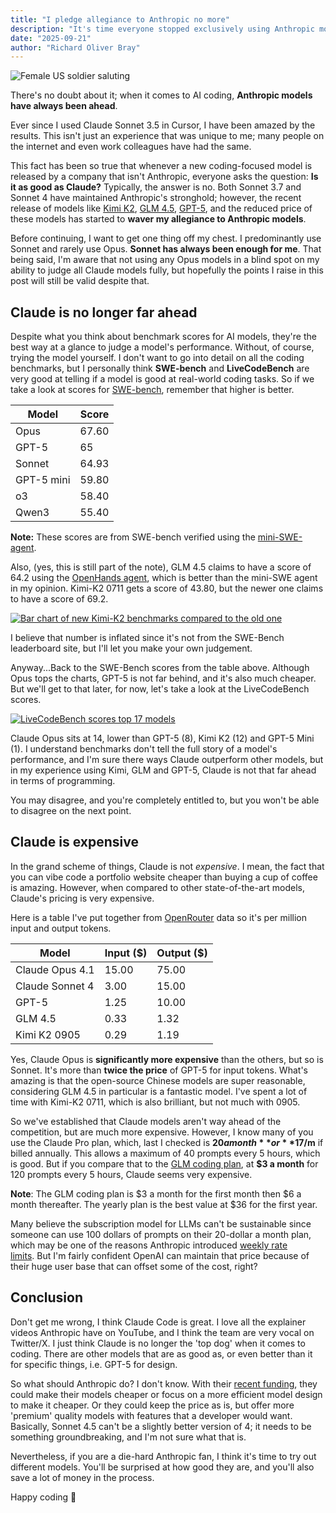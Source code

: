 ```yaml
---
title: "I pledge allegiance to Anthropic no more"
description: "It's time everyone stopped exclusively using Anthropic models"
date: "2025-09-21"
author: "Richard Oliver Bray"
---
```


![Female US soldier saluting](/images/blog/allegance.png)

There's no doubt about it; when it comes to AI coding, **Anthropic models have always been ahead**. 

Ever since I used Claude Sonnet 3.5 in Cursor, I have been amazed by the results. This isn't just an experience that was unique to me; many people on the internet and even work colleagues have had the same. 

This fact has been so true that whenever a new coding-focused model is released by a company that isn't Anthropic, everyone asks the question: **Is it as good as Claude?** Typically, the answer is no. Both Sonnet 3.7 and Sonnet 4 have maintained Anthropic's stronghold; however, the recent release of models like [Kimi K2](https://moonshotai.github.io/Kimi-K2/), [GLM 4.5](https://z.ai/blog/glm-4.5), [GPT-5](https://openai.com/index/introducing-gpt-5/), and the reduced price of these models has started to **waver my allegiance to Anthropic models**.

Before continuing, I want to get one thing off my chest. I predominantly use Sonnet and rarely use Opus. **Sonnet has always been enough for me**. That being said, I'm aware that not using any Opus models in a blind spot on my ability to judge all Claude models fully, but hopefully the points I raise in this post will still be valid despite that.

## Claude is no longer far ahead

Despite what you think about benchmark scores for AI models, they're the best way at a glance to judge a model's performance. Without, of course, trying the model yourself. I don't want to go into detail on all the coding benchmarks, but I personally think **SWE-bench** and **LiveCodeBench** are very good at telling if a model is good at real-world coding tasks. So if we take a look at scores for [SWE-bench](https://www.swebench.com/), remember that higher is better.

| Model     | Score  |
|-----------|--------|
| Opus      | 67.60  |
| GPT-5     | 65     |
| Sonnet    | 64.93  |
| GPT-5 mini| 59.80  |
| o3        | 58.40  |
| Qwen3     | 55.40  |

**Note:** These scores are from SWE-bench verified using the [mini-SWE-agent](https://github.com/SWE-agent/mini-swe-agent).

Also, (yes, this is still part of the note), GLM 4.5 claims to have a score of 64.2 using the [OpenHands agent](https://github.com/All-Hands-AI/OpenHands), which is better than the mini-SWE agent in my opinion. Kimi-K2 0711 gets a score of 43.80, but the newer one claims to have a score of 69.2. 

[![Bar chart of new Kimi-K2 benchmarks compared to the old one](https://preview.redd.it/kimi-k2-instruct-0905-released-v0-u97uhts0q9nf1.png?width=1200&auto=webp&s=72e0991ca8dcff3360c293d933755bf72d14e762)](https://www.reddit.com/media?url=https://preview.redd.it/kimi-k2-instruct-0905-released-v0-u97uhts0q9nf1.png?width%3D1200%26auto%3Dwebp%26s%3D72e0991ca8dcff3360c293d933755bf72d14e762)

I believe that number is inflated since it's not from the SWE-Bench leaderboard site, but I'll let you make your own judgement.

Anyway...Back to the SWE-Bench scores from the table above. Although Opus tops the charts, GPT-5 is not far behind, and it's also much cheaper. But we'll get to that later, for now, let's take a look at the LiveCodeBench scores.

[![LiveCodeBench scores top 17 models](/images/blog/live_code_bench.png)](https://www.vals.ai/benchmarks/lcb-08-27-2025)

Claude Opus sits at 14, lower than GPT-5 (8), Kimi K2 (12) and GPT-5 Mini (1). I understand benchmarks don't tell the full story of a model's performance, and I'm sure there ways Claude outperform other models, but in my experience using Kimi, GLM and GPT-5, Claude is not that far ahead in terms of programming.

You may disagree, and you're completely entitled to, but you won't be able to disagree on the next point.

## Claude is expensive 

In the grand scheme of things, Claude is not _expensive_. I mean, the fact that you can vibe code a portfolio website cheaper than buying a cup of coffee is amazing. However, when compared to other state-of-the-art models, Claude's pricing is very expensive.

Here is a table I've put together from [OpenRouter](https://openrouter.ai/) data so it's per million input and output tokens.


| Model              | Input ($) | Output ($) |
|--------------------|-----------|------------|
| Claude Opus 4.1    | 15.00     | 75.00      |
| Claude Sonnet 4    | 3.00      | 15.00      |
| GPT-5              | 1.25      | 10.00      |
| GLM 4.5            | 0.33      | 1.32       |
| Kimi K2 0905       | 0.29      | 1.19       |

Yes, Claude Opus is **significantly more expensive** than the others, but so is Sonnet. It's more than **twice the price** of GPT-5 for input tokens. What's amazing is that the open-source Chinese models are super reasonable, considering GLM 4.5 in particular is a fantastic model. I've spent a lot of time with Kimi-K2 0711, which is also brilliant, but not much with 0905. 

So we've established that Claude models aren't way ahead of the competition, but are much more expensive. However, I know many of you use the Claude Pro plan, which, last I checked is **$20 a month** or **$17/m** if billed annually. This allows a maximum of 40 prompts every 5 hours, which is good. But if you compare that to the [GLM coding plan](https://z.ai/subscribe), at **$3 a month** for 120 prompts every 5 hours, Claude seems very expensive. 

**Note**: The GLM coding plan is $3 a month for the first month then $6 a month thereafter. The yearly plan is the best value at $36 for the first year.

Many believe the subscription model for LLMs can't be sustainable since someone can use 100 dollars of prompts on their 20-dollar a month plan, which may be one of the reasons Anthropic introduced [weekly rate limits](https://techcrunch.com/2025/07/28/anthropic-unveils-new-rate-limits-to-curb-claude-code-power-users/). But I'm fairly confident OpenAI can maintain that price because of their huge user base that can offset some of the cost, right?

## Conclusion

Don't get me wrong, I think Claude Code is great. I love all the explainer videos Anthropic have on YouTube, and I think the team are very vocal on Twitter/X. I just think Claude is no longer the 'top dog' when it comes to coding. There are other models that are as good as, or even better than it for specific things, i.e. GPT-5 for design.

So what should Anthropic do? I don't know. With their [recent funding](https://www.anthropic.com/news/anthropic-raises-series-f-at-usd183b-post-money-valuation), they could make their models cheaper or focus on a more efficient model design to make it cheaper. Or they could keep the price as is, but offer more 'premium' quality models with features that a developer would want. Basically, Sonnet 4.5 can't be a slightly better version of 4; it needs to be something groundbreaking, and I'm not sure what that is.

Nevertheless, if you are a die-hard Anthropic fan, I think it's time to try out different models. You'll be surprised at how good they are, and you'll also save a lot of money in the process.

Happy coding 👋

